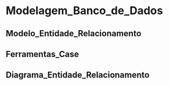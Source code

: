# Modelagem_Banco_de_Dados

## Modelo_Entidade_Relacionamento
## Ferramentas_Case
## Diagrama_Entidade_Relacionamento